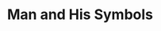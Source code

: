 ---
title: "Man and His Symbols"
bookCover: "/assets/book-covers/man-and-his-symbols.jpg"
bookAuthor: "Carl Gustav Jung"
rating: 7
done: false
tags: []
summary: false
detailedNotes: false
amazonLink: ""
amazonAffiliateLink: ""
---